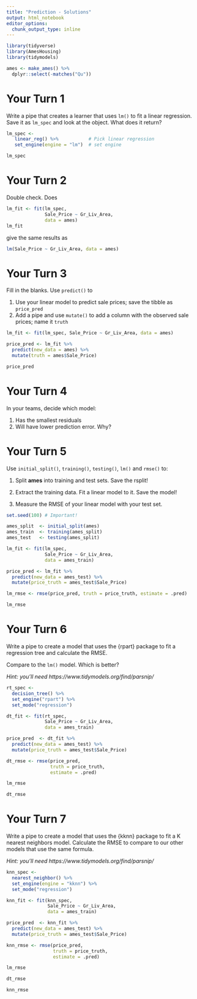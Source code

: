 ```yaml
---
title: "Prediction - Solutions"
output: html_notebook
editor_options: 
  chunk_output_type: inline
---
```


```r
library(tidyverse)
library(AmesHousing)
library(tidymodels)

ames <- make_ames() %>% 
  dplyr::select(-matches("Qu"))
```


# Your Turn 1

Write a pipe that creates a learner that uses `lm()` to fit a linear regression. Save it as `lm_spec` and look at the object. What does it return?

```r
lm_spec <- 
   linear_reg() %>%           # Pick linear regression
   set_engine(engine = "lm")  # set engine

lm_spec
```


# Your Turn 2

Double check. Does

```r
lm_fit <- fit(lm_spec,
              Sale_Price ~ Gr_Liv_Area,
              data = ames)
lm_fit
```

give the same results as

```r
lm(Sale_Price ~ Gr_Liv_Area, data = ames)
```


# Your Turn 3

Fill in the blanks. Use `predict()` to

1. Use your linear model to predict sale prices; save the tibble as `price_pred`  
1. Add a pipe and use `mutate()` to add a column with the observed sale prices; name it `truth`

```r
lm_fit <- fit(lm_spec, Sale_Price ~ Gr_Liv_Area, data = ames)

price_pred <- lm_fit %>% 
  predict(new_data = ames) %>% 
  mutate(truth = ames$Sale_Price)

price_pred
```


# Your Turn 4

In your teams, decide which model:

1. Has the smallest residuals  
2. Will have lower prediction error. Why?  


# Your Turn 5

Use `initial_split()`, `training()`, `testing()`, `lm()` and `rmse()` to:

1. Split **ames** into training and test sets. Save the rsplit!

2. Extract the training data. Fit a linear model to it. Save the model!

3. Measure the RMSE of your linear model with your test set.  

```r
set.seed(100) # Important!

ames_split  <- initial_split(ames)
ames_train  <- training(ames_split)
ames_test   <- testing(ames_split)

lm_fit <- fit(lm_spec,
              Sale_Price ~ Gr_Liv_Area, 
              data = ames_train)

price_pred <- lm_fit %>% 
  predict(new_data = ames_test) %>% 
  mutate(price_truth = ames_test$Sale_Price)

lm_rmse <- rmse(price_pred, truth = price_truth, estimate = .pred)

lm_rmse
```


# Your Turn 6

Write a pipe to create a model that uses the {rpart} package to fit a regression tree and calculate the RMSE.

Compare to the `lm()` model. Which is better?

*Hint: you'll need https://www.tidymodels.org/find/parsnip/*

```r
rt_spec <- 
  decision_tree() %>%
  set_engine("rpart") %>%
  set_mode("regression")

dt_fit <- fit(rt_spec,
              Sale_Price ~ Gr_Liv_Area, 
              data = ames_train)

price_pred  <- dt_fit %>% 
  predict(new_data = ames_test) %>% 
  mutate(price_truth = ames_test$Sale_Price)

dt_rmse <- rmse(price_pred,
                truth = price_truth,
                estimate = .pred)

lm_rmse

dt_rmse
```


# Your Turn 7

Write a pipe to create a model that uses the {kknn} package to fit a K nearest neighbors model. Calculate the RMSE to compare to our other models that use the same formula.

*Hint: you'll need https://www.tidymodels.org/find/parsnip/*

```r
knn_spec <-
  nearest_neighbor() %>%
  set_engine(engine = "kknn") %>%
  set_mode("regression")

knn_fit <- fit(knn_spec,
               Sale_Price ~ Gr_Liv_Area, 
               data = ames_train)

price_pred  <- knn_fit %>% 
  predict(new_data = ames_test) %>% 
  mutate(price_truth = ames_test$Sale_Price)

knn_rmse <- rmse(price_pred,
                 truth = price_truth,
                 estimate = .pred)

lm_rmse

dt_rmse

knn_rmse
```

